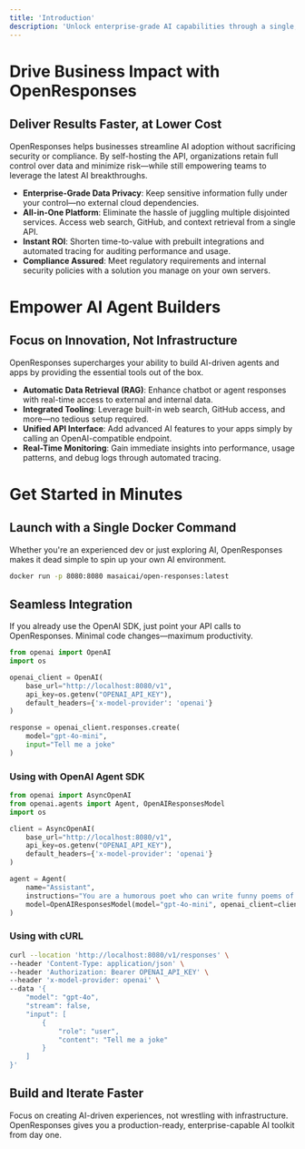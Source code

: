 ```yaml
---
title: 'Introduction'
description: 'Unlock enterprise-grade AI capabilities through a single, powerful API'
---
```


# Drive Business Impact with OpenResponses

## Deliver Results Faster, at Lower Cost
OpenResponses helps businesses streamline AI adoption without sacrificing security or compliance. By self-hosting the API, organizations retain full control over data and minimize risk—while still empowering teams to leverage the latest AI breakthroughs.
- **Enterprise-Grade Data Privacy**: Keep sensitive information fully under your control—no external cloud dependencies.
- **All-in-One Platform**: Eliminate the hassle of juggling multiple disjointed services. Access web search, GitHub, and context retrieval from a single API.
- **Instant ROI**: Shorten time-to-value with prebuilt integrations and automated tracing for auditing performance and usage.
- **Compliance Assured**: Meet regulatory requirements and internal security policies with a solution you manage on your own servers.

# Empower AI Agent Builders

## Focus on Innovation, Not Infrastructure
OpenResponses supercharges your ability to build AI-driven agents and apps by providing the essential tools out of the box.
- **Automatic Data Retrieval (RAG)**: Enhance chatbot or agent responses with real-time access to external and internal data.
- **Integrated Tooling**: Leverage built-in web search, GitHub access, and more—no tedious setup required.
- **Unified API Interface**: Add advanced AI features to your apps simply by calling an OpenAI-compatible endpoint.
- **Real-Time Monitoring**: Gain immediate insights into performance, usage patterns, and debug logs through automated tracing.

# Get Started in Minutes

## Launch with a Single Docker Command
Whether you're an experienced dev or just exploring AI, OpenResponses makes it dead simple to spin up your own AI environment.

```bash
docker run -p 8080:8080 masaicai/open-responses:latest
```

## Seamless Integration
If you already use the OpenAI SDK, just point your API calls to OpenResponses. Minimal code changes—maximum productivity.

```python
from openai import OpenAI
import os

openai_client = OpenAI(
    base_url="http://localhost:8080/v1", 
    api_key=os.getenv("OPENAI_API_KEY"), 
    default_headers={'x-model-provider': 'openai'}
)

response = openai_client.responses.create(
    model="gpt-4o-mini",
    input="Tell me a joke"
)
```

### Using with OpenAI Agent SDK
```python
from openai import AsyncOpenAI
from openai.agents import Agent, OpenAIResponsesModel
import os

client = AsyncOpenAI(
    base_url="http://localhost:8080/v1", 
    api_key=os.getenv("OPENAI_API_KEY"), 
    default_headers={'x-model-provider': 'openai'}
)

agent = Agent(
    name="Assistant",
    instructions="You are a humorous poet who can write funny poems of 4 lines.",
    model=OpenAIResponsesModel(model="gpt-4o-mini", openai_client=client)
)
```

### Using with cURL
```bash
curl --location 'http://localhost:8080/v1/responses' \
--header 'Content-Type: application/json' \
--header 'Authorization: Bearer OPENAI_API_KEY' \
--header 'x-model-provider: openai' \
--data '{
    "model": "gpt-4o",
    "stream": false,
    "input": [
        {
            "role": "user",
            "content": "Tell me a joke"
        }
    ]
}'
```

## Build and Iterate Faster
Focus on creating AI-driven experiences, not wrestling with infrastructure. OpenResponses gives you a production-ready, enterprise-capable AI toolkit from day one.
